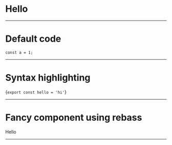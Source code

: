 

<Head>
  <title>Delightful infinite scroller</title>
</Head>

# Hello

---

# Default code

`const a = 1;`

---

# Syntax highlighting

<Highlighter language="javascript">{`export const hello = 'hi'`}</Highlighter>

---

# Fancy component using rebass

<Box color="tomato">Hello</Box>

---
